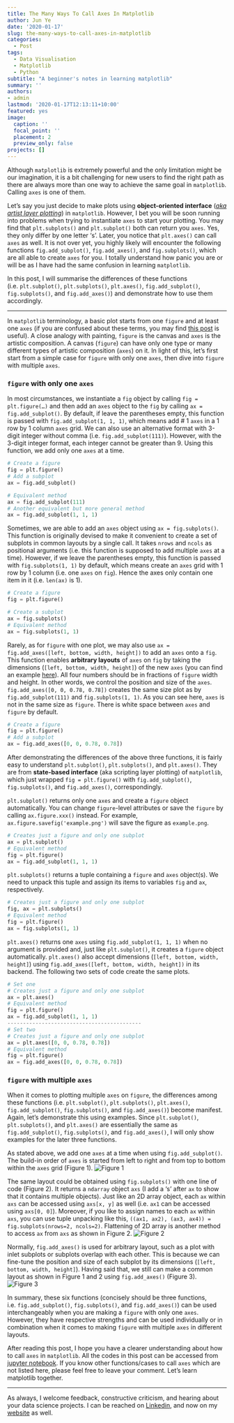 ```yaml
---
title: The Many Ways To Call Axes In Matplotlib
author: Jun Ye
date: '2020-01-17'
slug: the-many-ways-to-call-axes-in-matplotlib
categories:
  - Post
tags:
  - Data Visualisation
  - Matplotlib
  - Python
subtitle: "A beginner's notes in learning matplotlib"
summary: ''
authors: 
- admin
lastmod: '2020-01-17T12:13:11+10:00'
featured: yes
image:
  caption: ''
  focal_point: ''
  placement: 2
  preview_only: false
projects: []
---
```


Although `matplotlib` is extremely powerful and the only limitation might be our imagination, it is a bit challenging for new users to find the right path as there are always more than one way to achieve the same goal in `matplotlib`. Calling `axes` is one of them.

Let's say you just decide to make plots using **object-oriented interface** ([*aka artist layer plotting*](https://towardsdatascience.com/plt-xxx-or-ax-xxx-that-is-the-question-in-matplotlib-8580acf42f44)) in `matplotlib`. However, I bet you will be soon running into problems when trying to instantiate `axes` to start your plotting. You may find that `plt.subplots()` and `plt.subplot()` both can return you `axes`. Yes, they only differ by one letter 's'. Later, you notice that `plt.axes()` can call `axes` as well. It is not over yet, you highly likely will encounter the following functions `fig.add_subplot()`, `fig.add_axes()`, and `fig.subplots()`, which are all able to create `axes` for you. I totally understand how panic you are or will be as I have had the same confusion in learning `matplotlib`.

In this post, I will summarise the differences of these functions (i.e. `plt.subplot()`, `plt.subplots()`, `plt.axes()`, `fig.add_subplot()`, `fig.subplots()`, and `fig.add_axes()`) and demonstrate how to use them accordingly.

---

In `matplotlib` terminology, a basic plot starts from one `figure` and at least one `axes` (if you are confused about these terms, you may find [this post](https://towardsdatascience.com/plt-xxx-or-ax-xxx-that-is-the-question-in-matplotlib-8580acf42f44) is useful). A close analogy with painting, `figure` is the canvas and `axes` is the artistic composition. A canvas (`figure`) can have only one type or many different types of artistic composition (`axes`) on it. In light of this, let's first start from a simple case for `figure` with only one `axes`, then dive into `figure` with multiple `axes`.

### `figure` with only one `axes`
In most circumstances, we instantiate a `fig` object by calling `fig = plt.figure(…)` and then add an `axes` object to the `fig` by calling `ax = fig.add_subplot()`. By default, if leave the parentheses empty, this function is passed with `fig.add_subplot(1, 1, 1)`, which means add # 1 `axes` in a 1 row by 1 column `axes` grid. We can also use an alternative format with 3-digit integer without comma (i.e. `fig.add_subplot(111)`). However, with the 3-digit integer format,  each integer cannot be greater than 9. Using this function, we add only one `axes` at a time.

```python
# Create a figure
fig = plt.figure()
# Add a subplot
ax = fig.add_subplot()

# Equivalent method
ax = fig.add_subplot(111)
# Another equivalent but more general method
ax = fig.add_subplot(1, 1, 1)
```

Sometimes, we are able to add an `axes` object using `ax = fig.subplots()`. This function is originally devised to make it convenient to create a set of subplots in common layouts by a single call. It takes `nrows` and `ncols` as positional arguments (i.e. this function is supposed to add multiple `axes` at a time). However, if we leave the parentheses empty, this function is passed with `fig.subplots(1, 1)` by default, which means create an `axes` grid with 1 row by 1 column (i.e. one `axes` on `fig`). Hence the axes only contain one item in it (i.e. `len(ax)` is 1).

```python
# Create a figure
fig = plt.figure()

# Create a subplot
ax = fig.subplots()
# Equivalent method
ax = fig.subplots(1, 1)
```

Rarely, as for `figure` with one plot, we may also use `ax = fig.add_axes([left, bottom, width, height])` to add an `axes` onto a `fig`. This function enables **arbitrary layouts** of `axes` on `fig` by taking the dimensions (`[left, bottom, width, height]`) of the new `axes` (you can find an example [here](https://towardsdatascience.com/plt-xxx-or-ax-xxx-that-is-the-question-in-matplotlib-8580acf42f44)). All four numbers should be in fractions of `figure` width and height. In other words, we control the position and size of the `axes`. `fig.add_axes([0, 0, 0.78, 0.78])` creates the same size plot as by `fig.add_subplot(111)` and `fig.subplots(1, 1)`. As you can see here, `axes` is not in the same size as `figure`. There is white space between `axes` and `figure` by default.

```python
# Create a figure
fig = plt.figure()
# Add a subplot 
ax = fig.add_axes([0, 0, 0.78, 0.78])
```

After demonstrating the differences of the above three functions, it is fairly easy to understand `plt.subplot()`, `plt.subplots()`, and `plt.axes()`. They are from **state-based interface** (aka scripting layer plotting) of `matplotlib`, which just wrapped `fig = plt.figure()` with `fig.add_subplot()`, `fig.subplots()`, and `fig.add_axes()`, correspondingly.

`plt.subplot()` returns only one `axes` and create a `figure` object automatically. You can change `figure`-level attributes or save the `figure` by calling `ax.figure.xxx()` instead. For example, `ax.figure.savefig('example.png')` will save the figure as `example.png`.

```python
# Creates just a figure and only one subplot
ax = plt.subplot()
# Equivalent method
fig = plt.figure()
ax = fig.add_subplot(1, 1, 1)
```
`plt.subplots()` returns a tuple containing a `figure` and `axes` object(s). We need to unpack this tuple and assign its items to variables `fig` and `ax`, respectively.

```python
# Creates just a figure and only one subplot
fig, ax = plt.subplots()
# Equivalent method
fig = plt.figure()
ax = fig.subplots(1, 1)
```

`plt.axes()` returns one `axes` using `fig.add_subplot(1, 1, 1)` when no argument is provided and, just like `plt.subplot()`, it creates a `figure` object automatically. `plt.axes()` also accept dimensions (`[left, bottom, width, height]`) using `fig.add_axes([left, bottom, width, height])` in its backend. The following two sets of code create the same plots.

```python
# Set one
# Creates just a figure and only one subplot
ax = plt.axes()
# Equivalent method
fig = plt.figure()
ax = fig.add_subplot(1, 1, 1)
-------------------------------------------
# Set two
# Creates just a figure and only one subplot
ax = plt.axes([0, 0, 0.78, 0.78])
# Equivalent method
fig = plt.figure()
ax = fig.add_axes([0, 0, 0.78, 0.78])
```

### `figure` with multiple `axes`
When it comes to plotting multiple `axes` on `figure`, the differences among these functions (i.e. `plt.subplot()`, `plt.subplots()`, `plt.axes()`, `fig.add_subplot()`, `fig.subplots()`, and `fig.add_axes()`) become manifest. Again, let's demonstrate this using examples. Since `plt.subplot()`, `plt.subplots()`, and `plt.axes()` are essentially the same as `fig.add_subplot()`, `fig.subplots()`, and `fig.add_axes()`, I will only show examples for the later three functions.

As stated above, we add one `axes` at a time when using `fig.add_subplot()`. The build-in order of `axes` is started from left to right and from top to bottom within the `axes` grid (Figure 1).
![Figure 1](./Fig1.png)

The same layout could be obtained using `fig.subplots()` with one line of code (Figure 2). It returns a `ndarray` object `axs` (I add a 's' after `ax` to show that it contains multiple objects). Just like an 2D array object, each `ax` within `axs` can be accessed using `axs[x, y]` as well (i.e. `ax1` can be accessed using `axs[0, 0]`). Moreover, if you like to assign names to each `ax` within `axs`, you can use tuple unpacking like this, `((ax1, ax2), (ax3, ax4)) = fig.subplots(nrows=2, ncols=2)`. Flattening of 2D array is another method to access `ax` from `axs` as shown in Figure 2.
![Figure 2](./Fig2.png)

Normally, `fig.add_axes()` is used for arbitrary layout, such as a plot with inlet subplots or subplots overlap with each other. This is because we can fine-tune the position and size of each subplot by its dimensions (`[left, bottom, width, height]`). Having said that, we still can make a common layout as shown in Figure 1 and 2 using `fig.add_axes()` (Figure 3).
![Figure 3](./Fig3.png)

In summary, these six functions (concisely should be three functions, i.e. `fig.add_subplot()`, `fig.subplots()`, and `fig.add_axes()`) can be used interchangeably when you are making a `figure` with only one `axes`. However, they have respective strengths and can be used individually or in combination when it comes to making `figure` with multiple `axes` in different layouts.

After reading this post, I hope you have a clearer understanding about how to call `axes` in `matplotlib`. All the codes in this post can be accessed from [jupyter notebook](https://github.com/Perishleaf/data-visualisation-scripts/blob/master/matplotlib_init_fig_ax/matplotlib_init_fig_ax.ipynb). If you know other functions/cases to call `axes` which are not listed here, please feel free to leave your comment. Let's learn matplotlib together.

---

As always, I welcome feedback, constructive criticism, and hearing about your data science projects. I can be reached on [Linkedin](https://www.linkedin.com/in/jun-ye-29aaa769/), and now on my [website](https://junye0798.com/) as well.